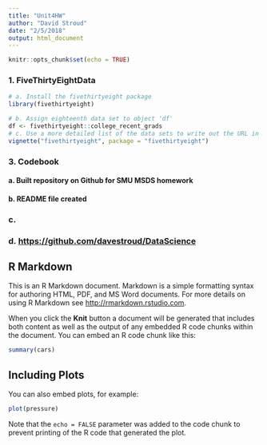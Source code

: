 ```yaml
---
title: "Unit4HW"
author: "David Stroud"
date: "2/5/2018"
output: html_document
---
```


```r
knitr::opts_chunk$set(echo = TRUE)
```
### 1. FiveThirtyEightData

```r
# a. Install the fivethirtyeight package
library(fivethirtyeight)

# b. Assign eighteenth data set to object 'df'
df <- fivethirtyeight::college_recent_grads
# c. Use a more detailed list of the data sets to write out the URL in a comment to the related news story 
vignette("fivethirtyeight", package = "fivethirtyeight")


```

### 3. Codebook  
#### a. Built repository on Github for SMU MSDS homework  
#### b. README file created 
### c. 
### d. <https://github.com/davestroud/DataScience>

## R Markdown

This is an R Markdown document. Markdown is a simple formatting syntax for authoring HTML, PDF, and MS Word documents. For more details on using R Markdown see <http://rmarkdown.rstudio.com>.

When you click the **Knit** button a document will be generated that includes both content as well as the output of any embedded R code chunks within the document. You can embed an R code chunk like this:

```r
summary(cars)
```

## Including Plots

You can also embed plots, for example:

```r
plot(pressure)
```

Note that the `echo = FALSE` parameter was added to the code chunk to prevent printing of the R code that generated the plot.
